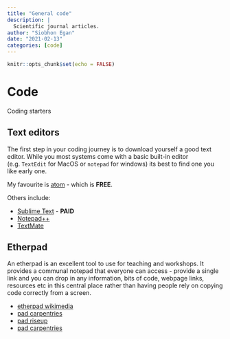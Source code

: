 ```yaml
---
title: "General code"
description: |
  Scientific journal articles.
author: "Siobhon Egan"
date: "2021-02-13"
categories: [code]
---
```


```r
knitr::opts_chunk$set(echo = FALSE)
```

# Code

[Coding starters]{.badge .badge-info}

## Text editors

The first step in your coding journey is to download yourself a good text editor. While you most systems come with a basic built-in editor (e.g. `TextEdit` for MacOS or `notepad` for windows) its best to find one you like early one.

My favourite is [atom](https://atom.io/) - which is **FREE**.

Others include:

-   [Sublime Text](https://www.sublimetext.com/) - **PAID**
-   [Notepad++](https://notepad-plus-plus.org/)
-   [TextMate](https://macromates.com/)

## Etherpad

An etherpad is an excellent tool to use for teaching and workshops. It provides a communal notepad that everyone can access - provide a single link and you can drop in any information, bits of code, webpage links, resources etc in this central place rather than having people rely on copying code correctly from a screen.

-   [etherpad wikimedia](https://etherpad.wikimedia.org/)
-   [pad carpentries](https://pad.carpentries.org/)
-   [pad riseup](https://pad.riseup.net/)
-   [pad carpentries](https://pad.carpentries.org/)
